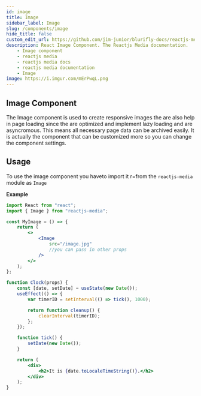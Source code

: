 ```yaml
---
id: image
title: Image
sidebar_label: Image
slug: /components/image
hide_title: false
custom_edit_url: https://github.com/jim-junior/blurifly-docs/reactjs-media/image.mdx
description: React Image Component. The Reactjs Media documentation.
    - Image component
    - reactjs media
    - reactjs media docs
    - reactjs media documentation
    - Image
image: https://i.imgur.com/mErPwqL.png
---
```


## Image Component

The Image component is used to create responsive images the are also help in page loading since the are optimized and implement lazy loading and are asyncromous. This means all necessary page data can be archived easily.
It is actually the component that can be customized more so you can change the component settings.

## Usage

To use the image component you haveto import it r=from the `reactjs-media` module as `Image`

**Example**

```jsx live
import React from "react";
import { Image } from "reactjs-media";

const MyImage = () => {
	return (
		<>
			<Image
				src="/image.jpg"
				//you can pass in other props
			/>
		</>
	);
};
```

```jsx live
function Clock(props) {
	const [date, setDate] = useState(new Date());
	useEffect(() => {
		var timerID = setInterval(() => tick(), 1000);

		return function cleanup() {
			clearInterval(timerID);
		};
	});

	function tick() {
		setDate(new Date());
	}

	return (
		<div>
			<h2>It is {date.toLocaleTimeString()}.</h2>
		</div>
	);
}
```
